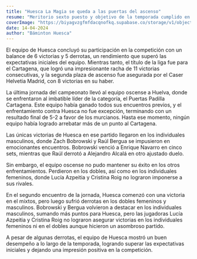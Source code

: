 ```yaml
---
title: "Huesca La Magia se queda a las puertas del ascenso"
resume: "Meritorio sexto puesto y objetivo de la temporada cumplido en Huelva"
coverImage: "https://biyagvzgfmfdacqnofkq.supabase.co/storage/v1/object/public/images/blog/ligaOroHuelva.webp?t=2024-04-16T07%3A25%3A06.952Z"
date: 14-04-2024
author: "Báminton Huesca"
---
```


El equipo de Huesca concluyó su participación en la competición con un balance de 6 victorias y 5 derrotas,
un rendimiento que superó las expectativas iniciales del equipo. Mientras tanto,
el título de la liga fue para el Cartagena, que logró una impresionante racha de 11 victorias consecutivas,
y la segunda plaza de ascenso fue asegurada por el Caser Helvetia Madrid, con 8 victorias en su haber.

La última jornada del campeonato llevó al equipo oscense a Huelva,
donde se enfrentaron al imbatible líder de la categoría, el Puertas Padilla Cartagena.
Este equipo había ganado todos sus encuentros previos, y el enfrentamiento contra Huesca no fue excepción,
terminando con un resultado final de 5-2 a favor de los murcianos. Hasta ese momento, ningún equipo había logrado arrebatar más de un punto al Cartagena.

Las únicas victorias de Huesca en ese partido llegaron en los individuales masculinos, donde Zach Bobrowski y Raúl Bergua
se impusieron en emocionantes encuentros. Bobrowski venció a Enrique Navarro en cinco sets, mientras que Raúl derrotó a Alejandro Alcalá
en otro ajustado duelo.

Sin embargo, el equipo oscense no pudo mantener su éxito en los otros enfrentamientos.
Perdieron en los dobles, así como en los individuales femeninos, donde Lucía Azpeitia y Cristina Roig no lograron imponerse a sus rivales.

En el segundo encuentro de la jornada, Huesca comenzó con una victoria en el mixtos, pero luego sufrió derrotas en los dobles femeninos y masculinos.
Bobrowski y Bergua volvieron a destacar en los individuales masculinos, sumando más puntos para Huesca,
pero las jugadoras Lucía Azpeitia y Cristina Roig no lograron asegurar victorias en los individuales femeninos ni en el dobles
aunque hicieron un asombroso partido.

A pesar de algunas derrotas, el equipo de Huesca mostró un buen desempeño a lo largo de la temporada,
logrando superar las expectativas iniciales y dejando una impresión positiva en la competición.
